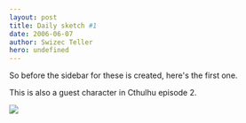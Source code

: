 ```yaml
---
layout: post
title: Daily sketch #1
date: 2006-06-07
author: Swizec Teller
hero: undefined
---
```


So before the sidebar for these is created, here's the first one.  
  
This is also a guest character in Cthulhu episode 2.  
  


![](/includes/editor_upload/Image/sketches/kscan_0131.png)
